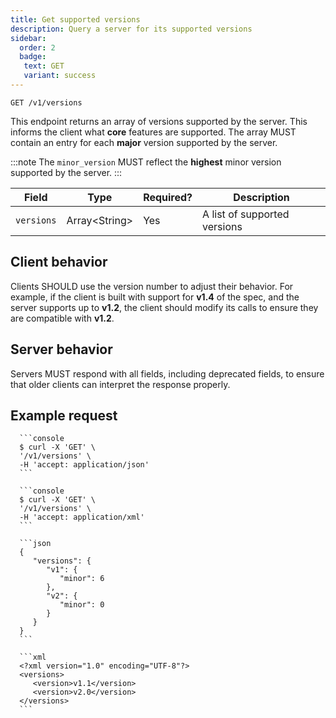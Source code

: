 ```yaml
---
title: Get supported versions
description: Query a server for its supported versions
sidebar:
  order: 2
  badge:
   text: GET
   variant: success
---
```



<CoreAction />

```http title="Endpoint"
GET /v1/versions
```

This endpoint returns an array of versions supported by the server. This informs the client what **core** features are supported. The array MUST contain an entry for each **major** version supported by the server.

:::note
The `minor_version` MUST reflect the **highest** minor version supported by the server.
:::

| Field      | Type            | Required? | Description                  |
| ---------- | --------------- | --------- | ---------------------------- |
| `versions` | Array\<String\> | Yes       | A list of supported versions |

## Client behavior

Clients SHOULD use the version number to adjust their behavior. For example, if the client is built with support for **v1.4** of the spec, and the server supports up to **v1.2**, the client should modify its calls to ensure they are compatible with **v1.2**.

## Server behavior

Servers MUST respond with all fields, including deprecated fields, to ensure that older clients can interpret the response properly.

## Example request

<Tabs>
   <TabItem label="JSON">

      ```console
      $ curl -X 'GET' \
      '/v1/versions' \
      -H 'accept: application/json'
      ```

   </TabItem>
   <TabItem label="XML">

      ```console
      $ curl -X 'GET' \
      '/v1/versions' \
      -H 'accept: application/xml'
      ```

   </TabItem>
</Tabs>

<Tabs>
   <TabItem label="JSON">

      ```json
      {
         "versions": {
            "v1": {
               "minor": 6
            },
            "v2": {
               "minor": 0
            }
         }
      }
      ```

   </TabItem>
   <TabItem label="XML">

      ```xml
      <?xml version="1.0" encoding="UTF-8"?>
      <versions>
         <version>v1.1</version>
         <version>v2.0</version>
      </versions>
      ```

   </TabItem>

</Tabs>
